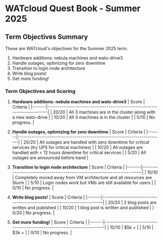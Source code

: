 # WATcloud Quest Book - Summer 2025

## Term Objectives Summary

These are WATcloud's objectives for the Summer 2025 term. 

1. Hardware additions: nebula machines and wato-drive3
2. Handle outages, optimizing for zero downtime
3. Transition to login node architecture
4. Write blog posts!
5. Get more funding!

### Term Objectives and Scoring
1. **Hardware additions: nebula machines and wato-drive3**
| Score | Criteria                                                                 |
|-------|--------------------------------------------------------------------------|
| 20/20 | All 3 machines are in the cluster along with a new wato-drive            |
| 10/20 | All 3 machines is in the cluster                                         |
| 0/10  | No progress.                                                             |

2. **Handle outages, optimizing for zero downtime**
| Score | Criteria                                                                 |
|-------|--------------------------------------------------------------------------|
| 20/20 | All outages are handled with zero downtime for critical services (try UPS for critical machines)   |
| 10/20 | All outages are handled with < 12 hours downtime for critical services   |
| 5/20  | All outages are announced before hand                                    |


3. **Transition to login node architecture**
| Score | Criteria                                                                 |
|-------|--------------------------------------------------------------------------|
| 10/10 | Completely moved away from VM architecture and all resources are Slurm   |
| 5/10  | Login nodes work but VMs are still available for users                   |
| 0/10  | No progress.                                                             |

4. **Write blog posts!**
| Score | Criteria                                                                 |
|-------|--------------------------------------------------------------------------|
| 20/20 | 2 blog posts are written and published                                   |
| 10/20 | 1 blog post is written and published                                     |
| 0/20  | No progress.                                                             |

5. **Get more funding!**
| Score | Criteria                                                                 |
|-------|--------------------------------------------------------------------------|
| 10/10 | $5k +                                                                    |
| 5/10  | $3k +                                                                    |
| 0/10  | No progress.                                                             |
